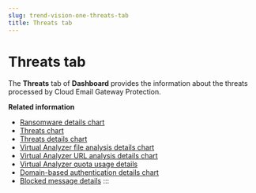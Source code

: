```yaml
---
slug: trend-vision-one-threats-tab
title: Threats tab
---
```

# Threats tab

The **Threats** tab of **Dashboard** provides the information about the threats processed by Cloud Email Gateway Protection.

**Related information**

- [Ransomware details chart](ransomware-details-chart.mdx)
- [Threats chart](threats-chart.mdx)
- [Threats details chart](threats-details-chart.mdx)
- [Virtual Analyzer file analysis details chart](va-file-details-chart.mdx)
- [Virtual Analyzer URL analysis details chart](va-url-analysis-chart.mdx)
- [Virtual Analyzer quota usage details](va-quota-usage-details.mdx)
- [Domain-based authentication details chart](domain-based-auth-chart.mdx)
- [Blocked message details](blocked-message-details.mdx)
:::

